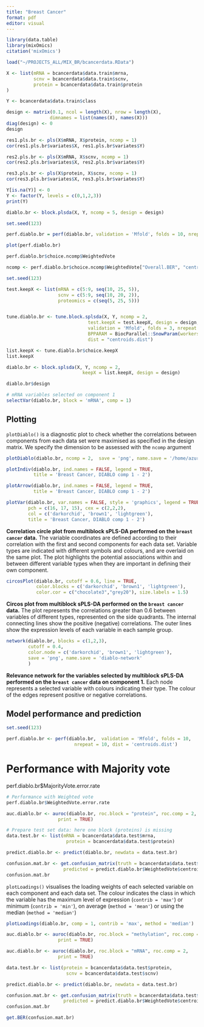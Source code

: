 ```yaml
---
title: "Breast Cancer"
format: pdf
editor: visual
---
```


```r
library(data.table)
library(mixOmics)
citation('mixOmics')
```

```r
load("~/PROJECTS_ALL/MIX_BR/bcancerdata.RData")
```

```r
X <- list(mRNA = bcancerdata$data.train$mrna,
          scnv = bcancerdata$data.train$scnv,
          protein = bcancerdata$data.train$protein
)

Y <- bcancerdata$data.train$class

```

```r
design <- matrix(0.1, ncol = length(X), nrow = length(X), 
                dimnames = list(names(X), names(X)))
diag(design) <- 0
design 
```

```r
res1.pls.br <- pls(X$mRNA, X$protein, ncomp = 1)
cor(res1.pls.br$variates$X, res1.pls.br$variates$Y)
```

```r
res2.pls.br <- pls(X$mRNA, X$scnv, ncomp = 1)
cor(res2.pls.br$variates$X, res2.pls.br$variates$Y)
```

```r
res3.pls.br <- pls(X$protein, X$scnv, ncomp = 1)
cor(res3.pls.br$variates$X, res3.pls.br$variates$Y)
```

```r
Y[is.na(Y)] <- 0
Y <- factor(Y, levels = c(0,1,2,3))
print(Y)
```

```r
diablo.br <- block.plsda(X, Y, ncomp = 5, design = design)
```

```r
set.seed(123) 

perf.diablo.br = perf(diablo.br, validation = 'Mfold', folds = 10, nrepeat = 10)
```

```r
plot(perf.diablo.br)
```

```r
perf.diablo.br$choice.ncomp$WeightedVote
```

```r
ncomp <- perf.diablo.br$choice.ncomp$WeightedVote["Overall.BER", "centroids.dist"]
```

```r
set.seed(123) 

test.keepX <- list(mRNA = c(5:9, seq(10, 25, 5)),
                   scnv = c(5:9, seq(10, 20, 2)),
                   proteomics = c(seq(5, 25, 5)))


tune.diablo.br <- tune.block.splsda(X, Y, ncomp = 2, 
                              test.keepX = test.keepX, design = design,
                              validation = 'Mfold', folds = 3, nrepeat = 5, 
                              BPPARAM = BiocParallel::SnowParam(workers = 2),
                              dist = "centroids.dist")
```

```r
list.keepX <- tune.diablo.br$choice.keepX
list.keepX
```

```r
diablo.br <- block.splsda(X, Y, ncomp = 2, 
                            keepX = list.keepX, design = design)
```

```r
diablo.br$design
```

```r
# mRNA variables selected on component 1
selectVar(diablo.br, block = 'mRNA', comp = 1)
```

## **Plotting**

`plotDiablo()` is a diagnostic plot to check whether the correlations between components from each data set were maximised as specified in the design matrix. We specify the dimension to be assessed with the `ncomp` argument

```r
plotDiablo(diablo.br, ncomp = 2,  save = 'png', name.save = '/home/azureuser/PROJECTS_ALL/MIX_BR/diablo-plot.png')
```

```r

plotIndiv(diablo.br, ind.names = FALSE, legend = TRUE, 
          title = 'Breast Cancer, DIABLO comp 1 - 2')
```

```r
plotArrow(diablo.br, ind.names = FALSE, legend = TRUE, 
          title = 'Breast Cancer, DIABLO comp 1 - 2')
```

```r
plotVar(diablo.br, var.names = FALSE, style = 'graphics', legend = TRUE, 
        pch = c(16, 17, 15), cex = c(2,2,2), 
        col = c('darkorchid', 'brown1', 'lightgreen'),
        title = 'Breast Cancer, DIABLO comp 1 - 2')
```

**Correlation circle plot from multiblock sPLS-DA performed on the `breast cancer` data.** The variable coordinates are defined according to their correlation with the first and second components for each data set. Variable types are indicated with different symbols and colours, and are overlaid on the same plot. The plot highlights the potential associations within and between different variable types when they are important in defining their own component.

```r
circosPlot(diablo.br, cutoff = 0.6, line = TRUE, 
           color.blocks = c('darkorchid', 'brown1', 'lightgreen'),
           color.cor = c("chocolate3","grey20"), size.labels = 1.5)
```

**Circos plot from multiblock sPLS-DA performed on the `breast cancer` data.** The plot represents the correlations greater than 0.6 between variables of different types, represented on the side quadrants. The internal connecting lines show the positive (negative) correlations. The outer lines show the expression levels of each variable in each sample group.

```r
network(diablo.br, blocks = c(1,2,3), 
        cutoff = 0.4,
        color.node = c('darkorchid', 'brown1', 'lightgreen'),
        save = 'png', name.save = 'diablo-network'
        )
```

**Relevance network for the variables selected by multiblock sPLS-DA performed on the `breast cancer` data on component 1.** Each node represents a selected variable with colours indicating their type. The colour of the edges represent positive or negative correlations.

## Model performance and prediction

```r
set.seed(123) 

perf.diablo.br <- perf(diablo.br,  validation = 'Mfold', folds = 10, 
                         nrepeat = 10, dist = 'centroids.dist')

```

# Performance with Majority vote

perf.diablo.br\$MajorityVote.error.rate

```r

# Performance with Weighted vote
perf.diablo.br$WeightedVote.error.rate
```

```r
auc.diablo.br <- auroc(diablo.br, roc.block = "protein", roc.comp = 2,
                   print = TRUE)
```

```r
# Prepare test set data: here one block (proteins) is missing
data.test.br <- list(mRNA = bcancerdata$data.test$mrna,
                      protein = bcancerdata$data.test$protein)

predict.diablo.br <- predict(diablo.br, newdata = data.test.br)

```

```r
confusion.mat.br <- get.confusion_matrix(truth = bcancerdata$data.test$class, 
                     predicted = predict.diablo.br$WeightedVote$centroids.dist[,2])
confusion.mat.br
```

`plotLoadings()` visualises the loading weights of each selected variable on each component and each data set. The colour indicates the class in which the variable has the maximum level of expression (`contrib = 'max'`) or minimum (`contrib = 'min'`), on average (`method = 'mean'`) or using the median (`method = 'median'`)

```r
plotLoadings(diablo.br, comp = 1, contrib = 'max', method = 'median')
```

```r
auc.diablo.br <- auroc(diablo.br, roc.block = "methylation", roc.comp = 2,
                   print = TRUE)
```

```r
auc.diablo.br <- auroc(diablo.br, roc.block = "mRNA", roc.comp = 2,
                   print = TRUE)
```

```r
data.test.br <- list(protein = bcancerdata$data.test$protein,
                      scnv = bcancerdata$data.test$scnv)

predict.diablo.br <- predict(diablo.br, newdata = data.test.br)
```

```r
confusion.mat.br <- get.confusion_matrix(truth = bcancerdata$data.test$class, 
                     predicted = predict.diablo.br$WeightedVote$centroids.dist[,2])
confusion.mat.br
```

```r
get.BER(confusion.mat.br)
```